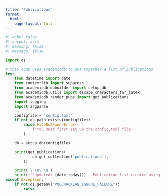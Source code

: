 ```yaml
---
title: "Publications"
format:
  html:
    page-layout: full
---
```


```python
#| echo: false
#| output: asis
#| warning: false
#| message: false

import os

# this code uses academicdb to put together a list of publications
try:
    from datetime import date
    from contextlib import suppress
    from academicdb.dbbuilder import setup_db
    from academicdb.utils import escape_characters_for_latex
    from academicdb.render_pubs import get_publications
    import logging
    import argparse

    configfile = 'config.toml'
    if not os.path.exists(configfile):
        raise FileNotFoundError(
            f'You must first set up the config.toml file'
        )

    db = setup_db(configfile)

    print(get_publications(
            db.get_collection('publications'),
        ))

    print('\ \n\ \n')
    print(f'*Updated: {date.today()} - Publication list created using [autocv](https://github.com/poldrack/academicdb)*')
except Exception:
    if not os.getenv("POLDRACKLAB_IGNORE_FAILURE"):
        raise

```
